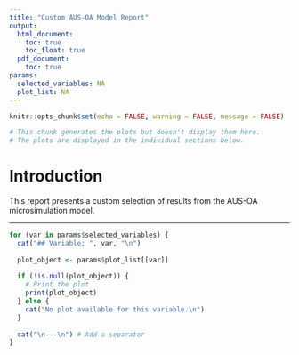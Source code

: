 ```yaml
---
title: "Custom AUS-OA Model Report"
output:
  html_document:
    toc: true
    toc_float: true
  pdf_document:
    toc: true
params:
  selected_variables: NA
  plot_list: NA
---
```


```r
knitr::opts_chunk$set(echo = FALSE, warning = FALSE, message = FALSE)
```

```r
# This chunk generates the plots but doesn't display them here.
# The plots are displayed in the individual sections below.
```

# Introduction

This report presents a custom selection of results from the AUS-OA microsimulation model.

---

```r
for (var in params$selected_variables) {
  cat("## Variable: ", var, "\n")
  
  plot_object <- params$plot_list[[var]]
  
  if (!is.null(plot_object)) {
    # Print the plot
    print(plot_object)
  } else {
    cat("No plot available for this variable.\n")
  }
  
  cat("\n---\n") # Add a separator
}
```
